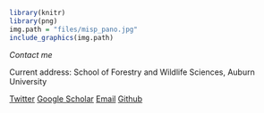 
```r
library(knitr)
library(png)
img.path = "files/misp_pano.jpg"
include_graphics(img.path)
```

_Contact me_

Current address: School of Forestry and Wildlife Sciences, Auburn University

[Twitter](http://twitter.com/annamtucker_)
[Google Scholar](https://scholar.google.com/citations?user=S7YLY64AAAAJ&hl=en)
[Email](mailto:annamtucker@gmail.com)
[Github](http://github.com/annamtucker)